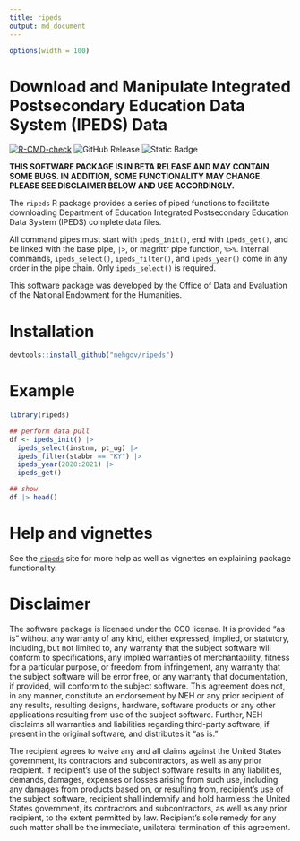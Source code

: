 ```yaml
---
title: ripeds
output: md_document
---
```


```r
options(width = 100)
```
# Download and Manipulate Integrated Postsecondary Education Data System (IPEDS) Data

[![R-CMD-check](https://github.com/nehgov/ripeds/actions/workflows/R-CMD-check.yaml/badge.svg)](https://github.com/nehgov/ripeds/actions/workflows/R-CMD-check.yaml)
![GitHub Release](https://img.shields.io/github/v/release/nehgov/ripeds)
![Static Badge](https://img.shields.io/badge/release-beta-blue)

**THIS SOFTWARE PACKAGE IS IN BETA RELEASE AND MAY CONTAIN SOME BUGS. 
IN ADDITION, SOME FUNCTIONALITY MAY CHANGE. PLEASE SEE DISCLAIMER BELOW 
AND USE ACCORDINGLY.**

The `ripeds` R package provides a series of piped functions to facilitate
downloading Department of Education Integrated Postsecondary Education Data
System (IPEDS) complete data files.

All command pipes must start with `ipeds_init()`, end with `ipeds_get()`, and be
linked with the base pipe, `|>`, or magrittr pipe function, `%>%`. Internal
commands, `ipeds_select()`, `ipeds_filter()`, and `ipeds_year()` come in any
order in the pipe chain. Only `ipeds_select()` is required.

This software package was developed by the Office of Data and Evaluation of the
National Endowment for the Humanities.

# Installation

```r
devtools::install_github("nehgov/ripeds")
```

# Example

```r
library(ripeds)

## perform data pull
df <- ipeds_init() |>
  ipeds_select(instnm, pt_ug) |>
  ipeds_filter(stabbr == "KY") |>
  ipeds_year(2020:2021) |>
  ipeds_get()

## show
df |> head()
```
# Help and vignettes

See the [`ripeds`](https://nehgov.github.io/ripeds) site for more help as well
as vignettes on explaining package functionality.

# Disclaimer

The software package is licensed under the CC0 license. It is provided "as is"
without any warranty of any kind, either expressed, implied, or statutory,
including, but not limited to, any warranty that the subject software will
conform to specifications, any implied warranties of merchantability, fitness
for a particular purpose, or freedom from infringement, any warranty that the
subject software will be error free, or any warranty that documentation, if
provided, will conform to the subject software. This agreement does not, in any
manner, constitute an endorsement by NEH or any prior recipient of any results,
resulting designs, hardware, software products or any other applications
resulting from use of the subject software. Further, NEH disclaims all
warranties and liabilities regarding third-party software, if present in the
original software, and distributes it "as is."

The recipient agrees to waive any and all claims against the United States
government, its contractors and subcontractors, as well as any prior recipient.
If recipient's use of the subject software results in any liabilities, demands,
damages, expenses or losses arising from such use, including any damages from
products based on, or resulting from, recipient's use of the subject software,
recipient shall indemnify and hold harmless the United States government, its
contractors and subcontractors, as well as any prior recipient, to the extent
permitted by law. Recipient's sole remedy for any such matter shall be the
immediate, unilateral termination of this agreement.
